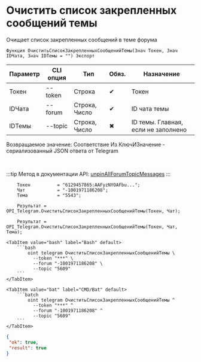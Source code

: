 ﻿---
sidebar_position: 10
---


# Очистить список закрепленных сообщений темы
 Очищает список закрепленных сообщений в теме форума



`Функция ОчиститьСписокЗакрепленныхСообщенийТемы(Знач Токен, Знач IDЧата, Знач IDТемы = "") Экспорт`

  | Параметр | CLI опция | Тип | Обяз. | Назначение |
  |-|-|-|-|-|
  | Токен | --token | Строка | &#x2714; | Токен |
  | IDЧата | --forum | Строка, Число | &#x2714; | ID чата темы |
  | IDТемы | --topic | Строка, Число | &#x2716; | ID темы. Главная, если не заполнено |

  
  Возвращаемое значение:   Соответствие Из КлючИЗначение - сериализованный JSON ответа от Telegram

<br/>

:::tip
Метод в документации API: [unpinAllForumTopicMessages](https://core.telegram.org/bots/api#unpinallforumtopicmessages)
:::
<br/>


```bsl title="Пример кода"
    Токен          = "6129457865:AAFyzNYOAFbu...";
    Чат            = "-1001971186208";
    Тема           = "5543";

    Результат = OPI_Telegram.ОчиститьСписокЗакрепленныхСообщенийТемы(Токен, Чат);

    Результат = OPI_Telegram.ОчиститьСписокЗакрепленныхСообщенийТемы(Токен, Чат, Тема);
```
    

 <Tabs>
  
    <TabItem value="bash" label="Bash" default>
        ```bash
            oint telegram ОчиститьСписокЗакрепленныхСообщенийТемы \
              --token "***" \
              --forum "-1001971186208" \
              --topic "5609"
        ```
    </TabItem>
  
    <TabItem value="bat" label="CMD/Bat" default>
        ```batch
            oint telegram ОчиститьСписокЗакрепленныхСообщенийТемы ^
              --token "***" ^
              --forum "-1001971186208" ^
              --topic "5609"
        ```
    </TabItem>
</Tabs>


```json title="Результат"
{
 "ok": true,
 "result": true
}
```
